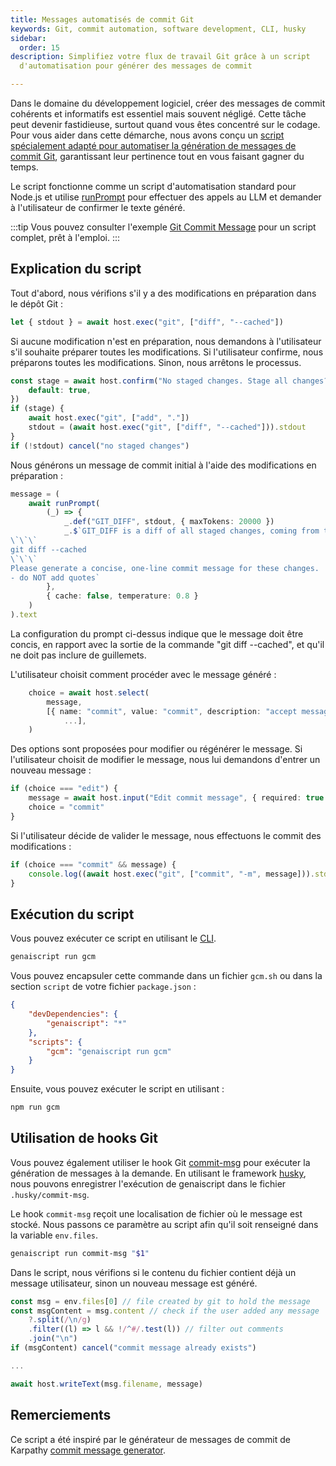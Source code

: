 ```yaml
---
title: Messages automatisés de commit Git
keywords: Git, commit automation, software development, CLI, husky
sidebar:
  order: 15
description: Simplifiez votre flux de travail Git grâce à un script
  d'automatisation pour générer des messages de commit

---
```


Dans le domaine du développement logiciel, créer des messages de commit cohérents et informatifs est essentiel mais souvent négligé. Cette tâche peut devenir fastidieuse, surtout quand vous êtes concentré sur le codage. Pour vous aider dans cette démarche, nous avons conçu un [script spécialement adapté pour automatiser la génération de messages de commit Git](https://github.com/microsoft/genaiscript/blob/main/packages/sample/genaisrc/samples/gcm.genai.mts), garantissant leur pertinence tout en vous faisant gagner du temps.

Le script fonctionne comme un script d'automatisation standard pour Node.js et utilise [runPrompt](../../reference/scripts/inline-prompts/) pour effectuer des appels au LLM et demander à l'utilisateur de confirmer le texte généré.

:::tip
Vous pouvez consulter l'exemple [Git Commit Message](../../samples/gcm/) pour un script complet, prêt à l'emploi.
:::

## Explication du script

Tout d'abord, nous vérifions s'il y a des modifications en préparation dans le dépôt Git :

```ts
let { stdout } = await host.exec("git", ["diff", "--cached"])
```

Si aucune modification n'est en préparation, nous demandons à l'utilisateur s'il souhaite préparer toutes les modifications. Si l'utilisateur confirme, nous préparons toutes les modifications. Sinon, nous arrêtons le processus.

```ts
const stage = await host.confirm("No staged changes. Stage all changes?", {
    default: true,
})
if (stage) {
    await host.exec("git", ["add", "."])
    stdout = (await host.exec("git", ["diff", "--cached"])).stdout
}
if (!stdout) cancel("no staged changes")
```

Nous générons un message de commit initial à l'aide des modifications en préparation :

```ts
message = (
    await runPrompt(
        (_) => {
            _.def("GIT_DIFF", stdout, { maxTokens: 20000 })
            _.$`GIT_DIFF is a diff of all staged changes, coming from the command:
\`\`\`
git diff --cached
\`\`\`
Please generate a concise, one-line commit message for these changes.
- do NOT add quotes`
        },
        { cache: false, temperature: 0.8 }
    )
).text
```

La configuration du prompt ci-dessus indique que le message doit être concis, en rapport avec la sortie de la commande "git diff --cached", et qu'il ne doit pas inclure de guillemets.

L'utilisateur choisit comment procéder avec le message généré :

```ts
    choice = await host.select(
        message,
        [{ name: "commit", value: "commit", description: "accept message and commit" },
            ...],
    )
```

Des options sont proposées pour modifier ou régénérer le message. Si l'utilisateur choisit de modifier le message, nous lui demandons d'entrer un nouveau message :

```ts
if (choice === "edit") {
    message = await host.input("Edit commit message", { required: true })
    choice = "commit"
}
```

Si l'utilisateur décide de valider le message, nous effectuons le commit des modifications :

```ts
if (choice === "commit" && message) {
    console.log((await host.exec("git", ["commit", "-m", message])).stdout)
}
```

## Exécution du script

Vous pouvez exécuter ce script en utilisant le [CLI](../../reference/cli/).

```bash
genaiscript run gcm
```

Vous pouvez encapsuler cette commande dans un fichier `gcm.sh` ou dans la section `script` de votre fichier `package.json` :

```json '"gcm": "genaiscript run gcm"'
{
    "devDependencies": {
        "genaiscript": "*"
    },
    "scripts": {
        "gcm": "genaiscript run gcm"
    }
}
```

Ensuite, vous pouvez exécuter le script en utilisant :

```bash
npm run gcm
```

## Utilisation de hooks Git

Vous pouvez également utiliser le hook Git [commit-msg](https://git-scm.com/docs/githooks#_commit_msg) pour exécuter la génération de messages à la demande. En utilisant le framework [husky](https://typicode.github.io/husky/), nous pouvons enregistrer l'exécution de genaiscript dans le fichier `.husky/commit-msg`.

Le hook `commit-msg` reçoit une localisation de fichier où le message est stocké. Nous passons ce paramètre au script afin qu'il soit renseigné dans la variable `env.files`.

```bash title=".husky/commit-msg"
genaiscript run commit-msg "$1"
```

Dans le script, nous vérifions si le contenu du fichier contient déjà un message utilisateur, sinon un nouveau message est généré.

```js title="commit-msg.genai.mts"
const msg = env.files[0] // file created by git to hold the message
const msgContent = msg.content // check if the user added any message
    ?.split(/\n/g)
    .filter((l) => l && !/^#/.test(l)) // filter out comments
    .join("\n")
if (msgContent) cancel("commit message already exists")

...

await host.writeText(msg.filename, message)
```

## Remerciements

Ce script a été inspiré par le générateur de messages de commit de Karpathy [commit message generator](https://gist.github.com/karpathy/1dd0294ef9567971c1e4348a90d69285).
